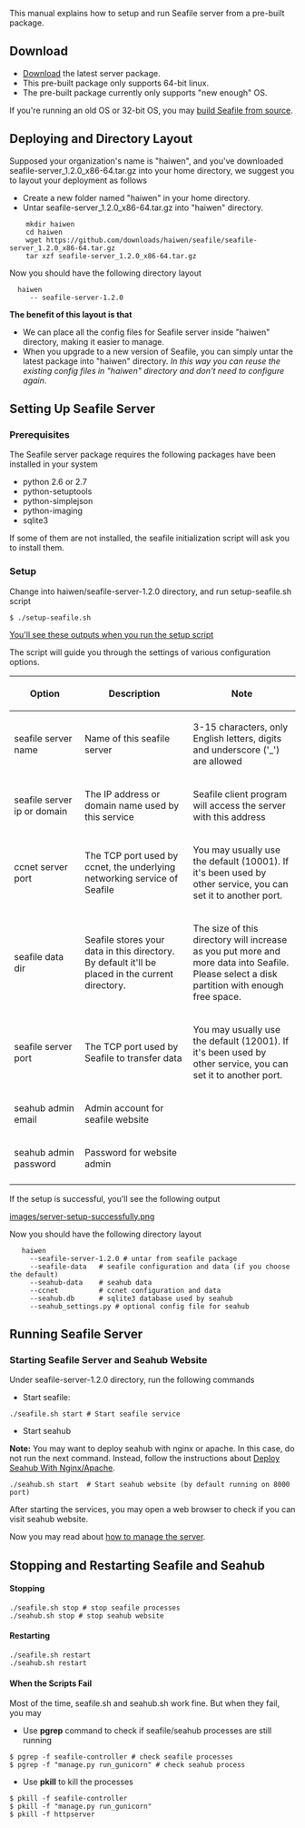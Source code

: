 This manual explains how to setup and run Seafile server from a pre-built package.

== Download == 

* [http://www.seafile.com/download Download] the latest server package.
* This pre-built package only supports 64-bit linux.
* The pre-built package currently only supports "new enough" OS.

If you're running an old OS or 32-bit OS, you may [https://github.com/haiwen/seafile/wiki/Build-and-deploy-seafile-server-from-source build Seafile from source].

== Deploying and Directory Layout ==

Supposed your organization's name is "haiwen", and you've downloaded seafile-server_1.2.0_x86-64.tar.gz into your home directory,
we suggest you to layout your deployment as follows

* Create a new folder named "haiwen" in your home directory.
* Untar seafile-server_1.2.0_x86-64.tar.gz into "haiwen" directory.

<pre>
    mkdir haiwen
    cd haiwen
    wget https://github.com/downloads/haiwen/seafile/seafile-server_1.2.0_x86-64.tar.gz
    tar xzf seafile-server_1.2.0_x86-64.tar.gz
</pre>

Now you should have the following directory layout
<pre>
  haiwen
     -- seafile-server-1.2.0
</pre>

'''The benefit of this layout is that'''

* We can place all the config files for Seafile server inside "haiwen" directory, making it easier to manage.
* When you upgrade to a new version of Seafile, you can simply untar the latest package into "haiwen" directory. ''In this way you can reuse the existing config files in "haiwen" directory and don't need to configure again''.

== Setting Up Seafile Server ==

=== Prerequisites ===

The Seafile server package requires the following packages have been installed in your system

* python 2.6 or 2.7
* python-setuptools
* python-simplejson
* python-imaging
* sqlite3

If some of them are not installed, the seafile initialization script will ask you to install them.

=== Setup ===

Change into haiwen/seafile-server-1.2.0 directory, and run setup-seafile.sh script
<pre>
$ ./setup-seafile.sh
</pre>

[[images/server-setup.png|You'll see these outputs when you run the setup script]]

The script will guide you through the settings of various configuration options.

{| border="1" cellspacing="0" cellpadding="5" align="center"
! width="160" |Option
! width="300" |Description
! width="300" |Note
|-
| seafile server name 
| Name of this seafile server
| 3-15 characters, only English letters, digits and underscore ('_') are allowed
|-
| seafile server ip or domain
| The IP address or domain name used by this service
| Seafile client program will access the server with this address
|-
| ccnet server port 
| The TCP port used by ccnet, the underlying networking service of Seafile
| You may usually use the default (10001). If it's been used by other service, you can set it to another port.
|-
| seafile data dir
| Seafile stores your data in this directory. By default it'll be placed in the current directory.
| The size of this directory will increase as you put more and more data into Seafile. Please select a disk partition with enough free space.
|-
| seafile server port 
| The TCP port used by Seafile to transfer data
| You may usually use the default (12001). If it's been used by other service, you can set it to another port.
|-
| seahub admin email
| Admin account for seafile website
| 
|-
| seahub admin password
| Password for website admin
| 
|-
|}

If the setup is successful, you'll see the following output

[[images/server-setup-successfully.png]]

Now you should have the following directory layout

<pre>
   haiwen
     --seafile-server-1.2.0 # untar from seafile package
     --seafile-data   # seafile configuration and data (if you choose the default)
     --seahub-data    # seahub data
     --ccnet          # ccnet configuration and data 
     --seahub.db      # sqlite3 database used by seahub
     --seahub_settings.py # optional config file for seahub
</pre>

== Running Seafile Server ==

=== Starting Seafile Server and Seahub Website ===

Under seafile-server-1.2.0 directory, run the following commands

* Start seafile:

<pre>
./seafile.sh start # Start seafile service
</pre>

* Start seahub

'''Note:''' You may want to deploy seahub with nginx or apache. In this case, do not run the next command. Instead, follow the instructions about [[Deploy Seahub With Nginx/Apache]].

<pre>
./seahub.sh start  # Start seahub website (by default running on 8000 port)
</pre>

After starting the services, you may open a web browser to check if you can visit seahub website.

Now you may read about [[Seafile-server-management|how to manage the server]].

== Stopping and Restarting Seafile and Seahub ==

==== Stopping ====

<pre>
./seafile.sh stop # stop seafile processes
./seahub.sh stop # stop seahub website
</pre>

==== Restarting ====

<pre>
./seafile.sh restart
./seahub.sh restart
</pre>

==== When the Scripts Fail ====

Most of the time, seafile.sh and seahub.sh work fine. But when they fail, you may

* Use '''pgrep''' command to check if seafile/seahub processes are still running

<pre>
$ pgrep -f seafile-controller # check seafile processes
$ pgrep -f "manage.py run_gunicorn" # check seahub process
</pre>

* Use '''pkill''' to kill the processes

<pre>
$ pkill -f seafile-controller
$ pkill -f "manage.py run_gunicorn"
$ pkill -f httpserver
</pre>